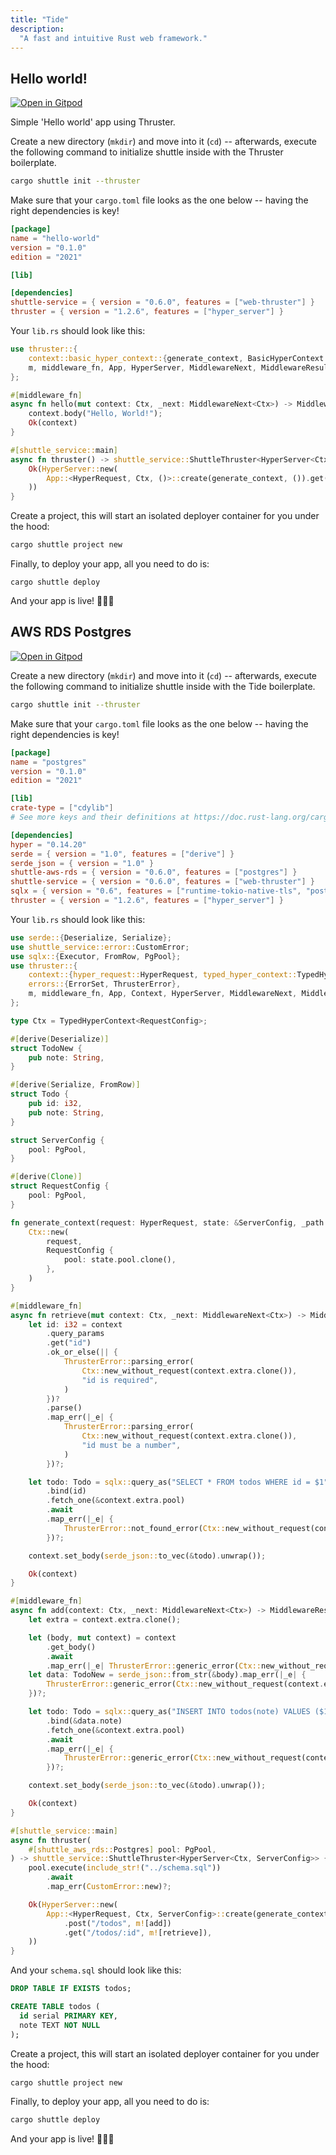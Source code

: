 ```yaml
---
title: "Tide"
description:
  "A fast and intuitive Rust web framework."
---
```


## Hello world!

[![Open in Gitpod](https://gitpod.io/button/open-in-gitpod.svg)](https://gitpod.io/#https://github.com/shuttle-hq/shuttle-examples/tree/main/thruster/hello-world)

Simple 'Hello world' app using Thruster.

Create a new directory (`mkdir`) and move into it (`cd`) -- afterwards, execute
the following command to initialize shuttle inside with the Thruster boilerplate.

```bash
cargo shuttle init --thruster
```

Make sure that your `cargo.toml` file looks as the one below -- having the right
dependencies is key!

```toml cargo.toml
[package]
name = "hello-world"
version = "0.1.0"
edition = "2021"

[lib]

[dependencies]
shuttle-service = { version = "0.6.0", features = ["web-thruster"] }
thruster = { version = "1.2.6", features = ["hyper_server"] }
```

Your `lib.rs` should look like this:

```rust lib.rs
use thruster::{
    context::basic_hyper_context::{generate_context, BasicHyperContext as Ctx, HyperRequest},
    m, middleware_fn, App, HyperServer, MiddlewareNext, MiddlewareResult, ThrusterServer,
};

#[middleware_fn]
async fn hello(mut context: Ctx, _next: MiddlewareNext<Ctx>) -> MiddlewareResult<Ctx> {
    context.body("Hello, World!");
    Ok(context)
}

#[shuttle_service::main]
async fn thruster() -> shuttle_service::ShuttleThruster<HyperServer<Ctx, ()>> {
    Ok(HyperServer::new(
        App::<HyperRequest, Ctx, ()>::create(generate_context, ()).get("/hello", m![hello]),
    ))
}
```

Create a project, this will start an isolated deployer container for you under the hood:
```bash
cargo shuttle project new
```

Finally, to deploy your app, all you need to do is:

```
cargo shuttle deploy
```

And your app is live! 🎉🎉🎉

## AWS RDS Postgres

[![Open in Gitpod](https://gitpod.io/button/open-in-gitpod.svg)](https://gitpod.io/#https://github.com/shuttle-hq/shuttle-examples/tree/main/thruster/postgres)

Create a new directory (`mkdir`) and move into it (`cd`) -- afterwards, execute
the following command to initialize shuttle inside with the Tide boilerplate.

```bash
cargo shuttle init --thruster
```

Make sure that your `cargo.toml` file looks as the one below -- having the right
dependencies is key!

```toml cargo.toml
[package]
name = "postgres"
version = "0.1.0"
edition = "2021"

[lib]
crate-type = ["cdylib"]
# See more keys and their definitions at https://doc.rust-lang.org/cargo/reference/manifest.html

[dependencies]
hyper = "0.14.20"
serde = { version = "1.0", features = ["derive"] }
serde_json = { version = "1.0" }
shuttle-aws-rds = { version = "0.6.0", features = ["postgres"] }
shuttle-service = { version = "0.6.0", features = ["web-thruster"] }
sqlx = { version = "0.6", features = ["runtime-tokio-native-tls", "postgres"] }
thruster = { version = "1.2.6", features = ["hyper_server"] }
```

Your `lib.rs` should look like this:

```rust lib.rs
use serde::{Deserialize, Serialize};
use shuttle_service::error::CustomError;
use sqlx::{Executor, FromRow, PgPool};
use thruster::{
    context::{hyper_request::HyperRequest, typed_hyper_context::TypedHyperContext},
    errors::{ErrorSet, ThrusterError},
    m, middleware_fn, App, Context, HyperServer, MiddlewareNext, MiddlewareResult, ThrusterServer,
};

type Ctx = TypedHyperContext<RequestConfig>;

#[derive(Deserialize)]
struct TodoNew {
    pub note: String,
}

#[derive(Serialize, FromRow)]
struct Todo {
    pub id: i32,
    pub note: String,
}

struct ServerConfig {
    pool: PgPool,
}

#[derive(Clone)]
struct RequestConfig {
    pool: PgPool,
}

fn generate_context(request: HyperRequest, state: &ServerConfig, _path: &str) -> Ctx {
    Ctx::new(
        request,
        RequestConfig {
            pool: state.pool.clone(),
        },
    )
}

#[middleware_fn]
async fn retrieve(mut context: Ctx, _next: MiddlewareNext<Ctx>) -> MiddlewareResult<Ctx> {
    let id: i32 = context
        .query_params
        .get("id")
        .ok_or_else(|| {
            ThrusterError::parsing_error(
                Ctx::new_without_request(context.extra.clone()),
                "id is required",
            )
        })?
        .parse()
        .map_err(|_e| {
            ThrusterError::parsing_error(
                Ctx::new_without_request(context.extra.clone()),
                "id must be a number",
            )
        })?;

    let todo: Todo = sqlx::query_as("SELECT * FROM todos WHERE id = $1")
        .bind(id)
        .fetch_one(&context.extra.pool)
        .await
        .map_err(|_e| {
            ThrusterError::not_found_error(Ctx::new_without_request(context.extra.clone()))
        })?;

    context.set_body(serde_json::to_vec(&todo).unwrap());

    Ok(context)
}

#[middleware_fn]
async fn add(context: Ctx, _next: MiddlewareNext<Ctx>) -> MiddlewareResult<Ctx> {
    let extra = context.extra.clone();

    let (body, mut context) = context
        .get_body()
        .await
        .map_err(|_e| ThrusterError::generic_error(Ctx::new_without_request(extra)))?;
    let data: TodoNew = serde_json::from_str(&body).map_err(|_e| {
        ThrusterError::generic_error(Ctx::new_without_request(context.extra.clone()))
    })?;

    let todo: Todo = sqlx::query_as("INSERT INTO todos(note) VALUES ($1) RETURNING id, note")
        .bind(&data.note)
        .fetch_one(&context.extra.pool)
        .await
        .map_err(|_e| {
            ThrusterError::generic_error(Ctx::new_without_request(context.extra.clone()))
        })?;

    context.set_body(serde_json::to_vec(&todo).unwrap());

    Ok(context)
}

#[shuttle_service::main]
async fn thruster(
    #[shuttle_aws_rds::Postgres] pool: PgPool,
) -> shuttle_service::ShuttleThruster<HyperServer<Ctx, ServerConfig>> {
    pool.execute(include_str!("../schema.sql"))
        .await
        .map_err(CustomError::new)?;

    Ok(HyperServer::new(
        App::<HyperRequest, Ctx, ServerConfig>::create(generate_context, ServerConfig { pool })
            .post("/todos", m![add])
            .get("/todos/:id", m![retrieve]),
    ))
}
```

And your `schema.sql` should look like this:

```sql schema.sql
DROP TABLE IF EXISTS todos;

CREATE TABLE todos (
  id serial PRIMARY KEY,
  note TEXT NOT NULL
);
```

Create a project, this will start an isolated deployer container for you under the hood:
```bash
cargo shuttle project new
```

Finally, to deploy your app, all you need to do is:

```bash
cargo shuttle deploy
```

And your app is live! 🎉🎉🎉
